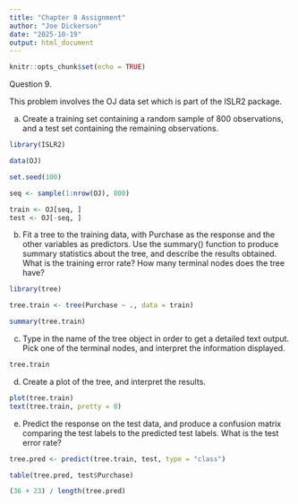 ```yaml
---
title: "Chapter 8 Assignment"
author: "Joe Dickerson"
date: "2025-10-19"
output: html_document
---
```


```r
knitr::opts_chunk$set(echo = TRUE)
```

Question 9.

This problem involves the OJ data set which is part of the ISLR2 package.

a. Create a training set containing a random sample of 800 observations, and a test set containing the remaining observations.

```r

library(ISLR2)

data(OJ)

set.seed(100)

seq <- sample(1:nrow(OJ), 800)

train <- OJ[seq, ]
test <- OJ[-seq, ]

```

b. Fit a tree to the training data, with Purchase as the response and the other variables as predictors. Use the summary() function to produce summary statistics about the tree, and describe the results obtained. What is the training error rate? How many terminal nodes does the tree have?

```r

library(tree)

tree.train <- tree(Purchase ~ ., data = train)

summary(tree.train)

```

c. Type in the name of the tree object in order to get a detailed text output. Pick one of the terminal nodes, and interpret the information displayed.

```r

tree.train

```

d. Create a plot of the tree, and interpret the results.

```r

plot(tree.train)
text(tree.train, pretty = 0)

```

e. Predict the response on the test data, and produce a confusion
matrix comparing the test labels to the predicted test labels.
What is the test error rate?

```r

tree.pred <- predict(tree.train, test, type = "class")

table(tree.pred, test$Purchase)

(36 + 23) / length(tree.pred)

```
